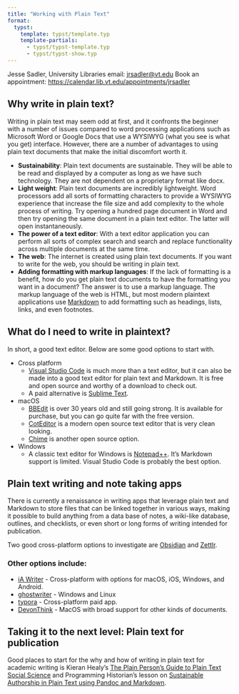 ```yaml
---
title: "Working with Plain Text"
format:
  typst:
    template: typst/template.typ
    template-partials:
      - typst/typst-template.typ
      - typst/typst-show.typ
---
```


Jesse Sadler, University Libraries
email: <jrsadler@vt.edu>
Book an appointment: <https://calendar.lib.vt.edu/appointments/jrsadler>

## Why write in plain text?
Writing in plain text may seem odd at first, and it confronts the beginner with a number of issues compared to word processing applications such as Microsoft Word or Google Docs that use a WYSIWYG (what you see is what you get) interface. However, there are a number of advantages to using plain text documents that make the initial discomfort worth it.

- **Sustainability**: Plain text documents are sustainable. They will be able to be read and displayed by a computer as long as we have such technology. They are not dependent on a proprietary format like docx.
- **Light weight**: Plain text documents are incredibly lightweight. Word processors add all sorts of formatting characters to provide a WYSIWYG experience that increase the file size and add complexity to the whole process of writing. Try opening a hundred page document in Word and then try opening the same document in a plain text editor. The latter will open instantaneously.
- **The power of a text editor**: With a text editor application you can perform all sorts of complex search and search and replace functionality across multiple documents at the same time.
- **The web**: The internet is created using plain text documents. If you want to write for the web, you should be writing in plain text.
- **Adding formatting with markup languages**: If the lack of formatting is a benefit, how do you get plain text documents to have the formatting you want in a document? The answer is to use a markup language. The markup language of the web is HTML, but most modern plaintext applications use [Markdown](https://daringfireball.net/projects/markdown/basics) to add formatting such as headings, lists, links, and even footnotes.

## What do I need to write in plaintext?
In short, a good text editor. Below are some good options to start with.

- Cross platform
	- [Visual Studio Code](https://code.visualstudio.com) is much more than a text editor, but it can also be made into a good text editor for plain text and Markdown. It is free and open source and worthy of a download to check out.
	- A paid alternative is [Sublime Text](https://www.sublimetext.com).
- macOS
	- [BBEdit](http://www.barebones.com/products/bbedit/) is over 30 years old and still going strong. It is available for purchase, but you can go quite far with the free version.
	- [CotEditor](https://coteditor.com/) is a modern open source text editor that is very clean looking.
	- [Chime](https://www.chimehq.com) is another open source option.
- Windows
	- A classic text editor for Windows is [Notepad++](https://notepad-plus-plus.org). It's Markdown support is limited. Visual Studio Code is probably the best option.

## Plain text writing and note taking apps
There is currently a renaissance in writing apps that leverage plain text and Markdown to store files that can be linked together in various ways, making it possible to build anything from a data base of notes, a wiki-like database, outlines, and checklists, or even short or long forms of writing intended for publication.

Two good cross-platform options to investigate are [Obsidian](https://obsidian.md) and [Zettlr](https://www.zettlr.com).

### Other options include:
- [iA Writer](https://ia.net/writer) - Cross-platform with options for macOS, iOS, Windows, and Android.
- [ghostwriter](https://kde.github.io/ghostwriter/) - Windows and Linux
- [typora](https://typora.io) - Cross-platform paid app.
- [DevonThink](https://www.devontechnologies.com/apps/devonthink) - MacOS with broad support for other kinds of documents.

## Taking it to the next level: Plain text for publication
Good places to start for the why and how of writing in plain text for academic writing is Kieran Healy's [The Plain Person's Guide to Plain Text Social Science](https://plain-text.co) and Programming Historian's lesson on [Sustainable Authorship in Plain Text using Pandoc and Markdown](https://programminghistorian.org/en/lessons/sustainable-authorship-in-plain-text-using-pandoc-and-markdown).
